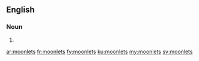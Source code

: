 ==English==

===Noun===
{{head|en|noun plural form}}

# {{plural of|moonlet|lang=en}}

[[ar:moonlets]]
[[fr:moonlets]]
[[fy:moonlets]]
[[ku:moonlets]]
[[my:moonlets]]
[[sv:moonlets]]
